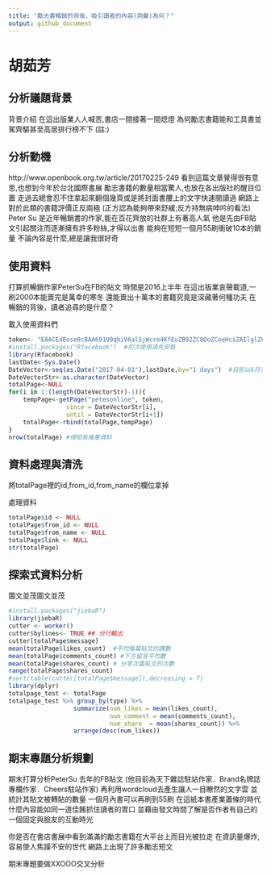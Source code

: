```yaml
---
title: "勵志書暢銷的背後，吸引讀者的內容(詞彙)為何？"
output: github_document
---
```



# 胡茹芳
## 分析議題背景
背景介紹
在這出版業人人喊苦,書店一間接著一間熄燈
為何勵志書籍能和工具書並駕齊驅甚至高居排行榜不下
(註:)


## 分析動機
http://www.openbook.org.tw/article/20170225-249
看到這篇文章覺得很有意思,也想到今年於台北國際書展
勵志書籍的數量相當驚人,也放在各出版社的醒目位置
走過去總會忍不住拿起來翻個幾頁或是將封面書腰上的文字快速閱讀過
網路上對於此類的書籍評價正反兩極 (正方認為能夠帶來舒緩;反方持無病呻吟的看法)
Peter Su 是近年暢銷書的作家,能在百花齊放的社群上有著高人氣
他是先由FB貼文引起關注而逐漸擁有許多粉絲,才得以出書
能夠在短短一個月55刷衝破10本的銷量
不論內容是什麼,總是讓我很好奇

## 使用資料
打算抓暢銷作家PeterSu在FB的貼文
時間是2016上半年
在這出版業哀聲載道,一刷2000本能賣完是萬幸的寒冬
還能賣出十萬本的書籍究竟是深藏著何種功夫
在暢銷的背後，讀者追尋的是什麼？


載入使用資料們
```r
token<- "EAACEdEose0cBAA691U0qbiV6alSjWcro4KfEuZB92ZC8OoZCoeHciZAIlglZCKOojoNQIpF5ZBqRtwlo0ViYm7ysJcO8T9HJXlbU8iVf707z7W22ibhppwzwJ3ZAe94EdGBioQujWmdGZBXJ4aWQYnKxLFtXQw0mrirh2Di0csNdNKdVmXXrE1goZALCa4oMbepMZD" #access token 
#install.packages("Rfacebook")  #初次使用須先安裝
library(Rfacebook) 
lastDate<-Sys.Date()
DateVector<-seq(as.Date("2017-04-01"),lastDate,by="1 days")  #目前以4月至今的貼文來做初步的分析
DateVectorStr<-as.character(DateVector)
totalPage<-NULL
for(i in 1:(length(DateVectorStr)-1)){
    tempPage<-getPage("petesonline", token,
                since = DateVectorStr[i],
                until = DateVectorStr[i+1])
    totalPage<-rbind(totalPage,tempPage)
}
nrow(totalPage) #得知有幾筆資料
```

## 資料處理與清洗
將totalPage裡的id,from_id,from_name的欄位拿掉

處理資料
```r
totalPage$id <- NULL
totalPage$from_id <- NULL
totalPage$from_name <- NULL
totalPage$link <- NULL
str(totalPage)
```

## 探索式資料分析
圖文並茂圖文並茂
```r
#install.packages("jiebaR")
library(jiebaR)
cutter <- worker()
cutter$bylines<- TRUE ## 分行輸出
cutter[totalPage$message] 
mean(totalPage$likes_count)  #平均每篇貼文的讚數
mean(totalPage$comments_count) #下方留言平均數
mean(totalPage$shares_count) # 分享次篇貼文的次數
range(totalPage$shares_count)
#sort(table(cutter[totalPage$message]),decreasing = T)
library(dplyr)
totalpage_test <- totalPage
totalpage_test %>% group_by(type) %>%
                  summarize(num_likes = mean(likes_count),
                            num_comment = mean(comments_count),
                            num_share  = mean(shares_count)) %>%
                  arrange(desc(num_likes))
```

## 期末專題分析規劃
期末打算分析PeterSu 去年的FB貼文
(他目前為天下雜誌駐站作家．Brand名牌誌專欄作家．Cheers駐站作家)
再利用wordcloud去產生讓人一目瞭然的文字雲
並統計其貼文被轉貼的數量 
一個月內書可以再刷到55刷 在這紙本書產業蕭條的時代
什麼內容能如同一道佳餚抓住讀者的胃口
並藉由發文時間了解是否作者有自己的一個固定與臉友的互動時光

你是否在書店書展中看到滿滿的勵志書籍在大平台上而目光被拉走
在資訊量爆炸,容易使人焦躁不安的世代
網路上出現了許多勵志短文

期末專題要做XXOOO交叉分析
